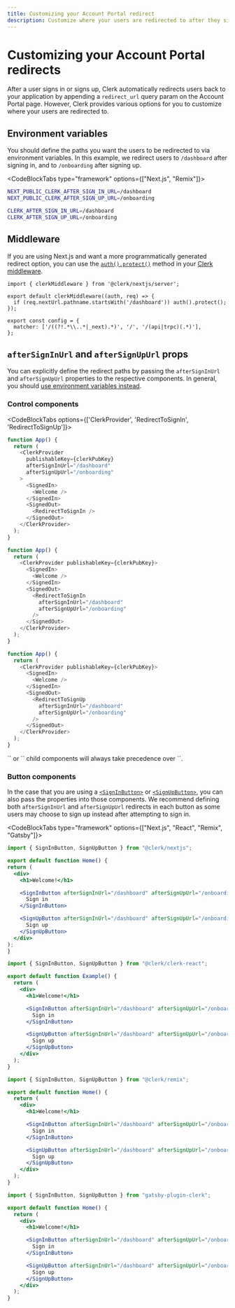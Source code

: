 ```yaml
---
title: Customizing your Account Portal redirect
description: Customize where your users are redirected to after they sign in or sign up.
---
```


# Customizing your Account Portal redirects

After a user signs in or signs up, Clerk automatically redirects users back to your application by appending a `redirect_url` query param on the Account Portal page. However, Clerk provides various options for you to customize where your users are redirected to.

## Environment variables

You should define the paths you want the users to be redirected to via environment variables. In this example, we redirect users to `/dashboard` after signing in, and to `/onboarding` after signing up.

<CodeBlockTabs type="framework" options={["Next.js", "Remix"]}>
```sh filename=".env"
NEXT_PUBLIC_CLERK_AFTER_SIGN_IN_URL=/dashboard
NEXT_PUBLIC_CLERK_AFTER_SIGN_UP_URL=/onboarding
```

```sh filename=".env"
CLERK_AFTER_SIGN_IN_URL=/dashboard
CLERK_AFTER_SIGN_UP_URL=/onboarding
```
</CodeBlockTabs>

## Middleware

If you are using Next.js and want a more programmatically generated redirect option, you can use the [`auth().protect()`](/docs/references/nextjs/auth#protect) method in your [Clerk middleware](/docs/references/nextjs/clerk-middleware).

```tsx filename="middleware.ts"
import { clerkMiddleware } from '@clerk/nextjs/server';

export default clerkMiddleware((auth, req) => {
  if (req.nextUrl.pathname.startsWith('/dashboard')) auth().protect();
});

export const config = {
  matcher: ['/((?!.*\\..*|_next).*)', '/', '/(api|trpc)(.*)'],
};
```

## `afterSignInUrl` and `afterSignUpUrl` props

You can explicitly define the redirect paths by passing the `afterSignInUrl` and `afterSignUpUrl` properties to the respective components. In general, you should [use environment variables instead](#environment-variables).

### Control components

<CodeBlockTabs options={['ClerkProvider', 'RedirectToSignIn', 'RedirectToSignUp']}>

```javascript filename="example.js"
function App() {
  return (
    <ClerkProvider
      publishableKey={clerkPubKey}
      afterSignInUrl="/dashboard"
      afterSignUpUrl="/onboarding"
    >
      <SignedIn>
        <Welcome />
      </SignedIn>
      <SignedOut>
        <RedirectToSignIn />
      </SignedOut>
    </ClerkProvider>
  );
}
```

```javascript filename="example.js"
function App() {
  return (
    <ClerkProvider publishableKey={clerkPubKey}>
      <SignedIn>
        <Welcome />
      </SignedIn>
      <SignedOut>
        <RedirectToSignIn
          afterSignInUrl="/dashboard"
          afterSignUpUrl="/onboarding"
        />
      </SignedOut>
    </ClerkProvider>
  );
}
```

```javascript filename="example.js"
function App() {
  return (
    <ClerkProvider publishableKey={clerkPubKey}>
      <SignedIn>
        <Welcome />
      </SignedIn>
      <SignedOut>
        <RedirectToSignUp
          afterSignInUrl="/dashboard"
          afterSignUpUrl="/onboarding"
        />
      </SignedOut>
    </ClerkProvider>
  );
}
```

</CodeBlockTabs>

<Callout type="info" emoji="💡">
  `<RedirectToSignIn />` or `<RedirectToSignUp />` child components will always take precedence over `<ClerkProvider>`.
</Callout>

### Button components

In the case that you are using a [`<SignInButton>`](/docs/components/unstyled/sign-in-button) or [`<SignUpButton>`](/docs/components/unstyled/sign-up-button), you can also pass the properties into those components. We recommend defining both `afterSignInUrl` and `afterSignUpUrl` redirects in each button as some users may choose to sign up instead after attempting to sign in.

<CodeBlockTabs type="framework" options={["Next.js", "React", "Remix", "Gatsby"]}>
```jsx filename="pages/index.js"
import { SignInButton, SignUpButton } from "@clerk/nextjs";

export default function Home() {
return (
  <div>
    <h1>Welcome!</h1>

    <SignInButton afterSignInUrl="/dashboard" afterSignUpUrl="/onboarding">
      Sign in
    </SignInButton>

    <SignUpButton afterSignInUrl="/dashboard" afterSignUpUrl="/onboarding">
      Sign up
    </SignUpButton>
  </div>
);
}
```

```jsx filename="example.js"
import { SignInButton, SignUpButton } from "@clerk/clerk-react";

export default function Example() {
  return (
    <div>
      <h1>Welcome!</h1>

      <SignInButton afterSignInUrl="/dashboard" afterSignUpUrl="/onboarding">
        Sign in
      </SignInButton>

      <SignUpButton afterSignInUrl="/dashboard" afterSignUpUrl="/onboarding">
        Sign up
      </SignUpButton>
    </div>
  );
}
```

```jsx filename="pages/index.js"
import { SignInButton, SignUpButton } from "@clerk/remix";

export default function Home() {
  return (
    <div>
      <h1>Welcome!</h1>

      <SignInButton afterSignInUrl="/dashboard" afterSignUpUrl="/onboarding">
        Sign in
      </SignInButton>

      <SignUpButton afterSignInUrl="/dashboard" afterSignUpUrl="/onboarding">
        Sign up
      </SignUpButton>
    </div>
  );
}
```

```jsx filename="pages/index.js"
import { SignInButton, SignUpButton } from "gatsby-plugin-clerk";

export default function Home() {
  return (
    <div>
      <h1>Welcome!</h1>

      <SignInButton afterSignInUrl="/dashboard" afterSignUpUrl="/onboarding">
        Sign in
      </SignInButton>

      <SignUpButton afterSignInUrl="/dashboard" afterSignUpUrl="/onboarding">
        Sign up
      </SignUpButton>
    </div>
  );
}
```
</CodeBlockTabs>
